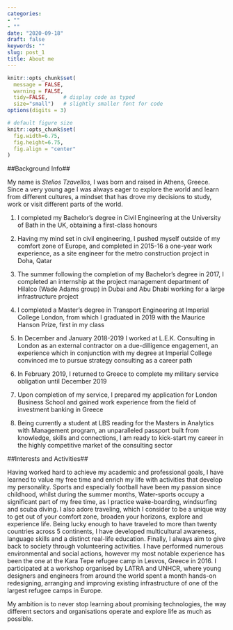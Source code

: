 ```yaml
---
categories:
- ""
- ""
date: "2020-09-18"
draft: false
keywords: ""
slug: post_1
title: About me 
---
```


```r
knitr::opts_chunk$set(
  message = FALSE, 
  warning = FALSE, 
  tidy=FALSE,     # display code as typed
  size="small")   # slightly smaller font for code
options(digits = 3)

# default figure size
knitr::opts_chunk$set(
  fig.width=6.75, 
  fig.height=6.75,
  fig.align = "center"
)
```

##Background Info##

My name is *Stelios Tzavellos*, I was born and raised in Athens, Greece. Since a very young age I was always eager to explore the world and learn from different cultures, a mindset that has drove my decisions to study, work or visit different parts of the world. 

1. I completed my Bachelor’s degree in Civil Engineering at the University of Bath in the UK, obtaining a first-class honours

2. Having my mind set in civil engineering, I pushed myself outside of my comfort zone of Europe, and completed in 2015-16 a one-year work experience, as a site engineer for the metro construction project in Doha, Qatar

3. The summer following the completion of my Bachelor’s degree in 2017, I completed an internship at the project management department of Hilalco (Wade Adams group) in Dubai and Abu Dhabi working for a large infrastructure project

4. I completed a Master’s degree in Transport Engineering at Imperial College London, from which I graduated in 2019 with the Maurice Hanson Prize, first in my class

5. In December and January 2018-2019 I worked at L.E.K. Consulting in London as an external contractor on a due-dilligence engagement, an experience which in conjunction with my degree at Imperial College convinced me to pursue strategy consulting as a career path

6. In February 2019, I returned to Greece to complete my military service obligation until December 2019

7. Upon completion of my service, I prepared my application for London Business School and gained work experience from the field of investment banking in Greece

8. Being currently a student at LBS reading for the Masters in Analytics with Management program, an unparalleled passport built from knowledge, skills and connections, I am ready to kick-start my career in the highly competitive market of the consulting sector

##Interests and Activities##

Having worked hard to achieve my academic and professional goals, I have learned to value my free time and enrich my life with activities that develop my personality. Sports and especially football have been my passion since childhood, whilst during the summer months, Water-sports occupy a significant part of my free time, as I practice wake-boarding, windsurfing and scuba diving. I also adore traveling, which I consider to be a unique way to get out of your comfort zone, broaden your horizons, explore and experience life. Being lucky enough to have traveled to more than twenty countries across 5 continents, I have developed multicultural awareness, language skills and a distinct real-life education. Finally, I always aim to give back to society through volunteering activities. I have performed numerous environmental and social actions, however my most notable experience has been the one at the Kara Tepe refugee camp in Lesvos, Greece in 2016. I participated at a workshop organised by LATRA and UNHCR, where young designers and engineers from around the world spent a month hands-on redesigning, arranging and improving existing infrastructure of one of the largest refugee camps in Europe. 

My ambition is to never stop learning about promising technologies, the way different sectors and organisations operate and explore life as much as possible. 

